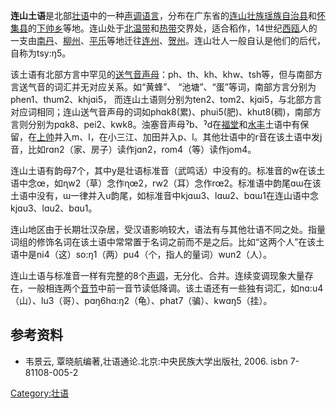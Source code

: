 {{Refimprove |time=2010-05-14T04:56:06+00:00 }}
{{Infobox Language
|name=连山土语
|nativename=Vajzyngq
|states=[[中国|中国]][[广東|广東]][[连山壮族瑶族自治县|连山壮族瑶族自治县]]
|speakers=33000左右<ref>[http://www.ethnologue.com/show_language.asp?code=zln]</ref>
|familycolor=壮侗语系
|fam1=
|fam2=[[侗台語族|侗台語族]]
|fam3=[[壯傣語支|壯傣語支]]
|fam4=[[壮语|壮语]]
|iso1=za|iso2=zha
|iso3=zln
}}

'''连山土语'''是北部[[壮语|壮语]]中的一种[[声调语言|声调语言]]，分布在广东省的[[连山壮族瑶族自治县|连山壮族瑶族自治县]]和[[怀集县|怀集县]]的[[下帅乡|下帅乡]]等地。连山处于[[北温带|北温带]]和[[热带|热带]]交界处，适合稻作，14世纪[[西瓯|西瓯]]人的一支由[[南丹|南丹]]、[[柳州|柳州]]、[[平乐|平乐]]等地迁往[[连州|连州]]、[[贺州|贺州]]。连山壮人一般自认是他们的后代，自称为tsy:ŋ5。

该土语有北部方言中罕见的[[送气音|送气音]][[声母|声母]]：ph、th、kh、khw、tsh等，但与南部方言送气音的词汇并无对应关系。如“黄蜂”、  “池塘”、“蛋”等词，南部方言分别为phen1、thum2、khjɑi5，  而连山土语则分别为ten2、tom2、kjɑi5，与北部方言对应词相同；连山送气音声母的词如phɑk8(累)、phui5(肥)、khut8(稠)，南部方言则分别为pɑk8、pei2、kwk8。浊塞音声母ˀb、ˀd在[[福堂|福堂]]和[[水丰|水丰]]土语中有保留，在[[上帅|上帅]]并入m、l，在小三江、加田并入p、l。其他壮语中的r音在该土语中发j音，比如rɑn2（家、房子）读作jɑn2，rom4（等）读作jom4。

连山土语有韵母7个，其中y是壮语标准音（武鸣话）中没有的。标准音的w在该土语中念œ，如ɳw2（草）念作ɳœ2，rw2（耳）念作rœ2。标准语中韵尾ɑɯ在该土语中没有，ɯ一律并入u韵尾，如标准音中kjɑɯ3、lɑɯ2、bɑɯ1在连山语中念kjɑu3、lɑu2、bɑu1。

连山地区由于长期壮汉杂居，受汉语影响较大，语法有与其他壮语不同之处。指量词组的修饰名词在该土语中常常置于名词之前而不是之后。比如“这两个人”在该土语中是ni4（这）so:ŋ1（两）pu4（个，指人的量词）wun2（人）。

连山土语与标准音一样有完整的8个[[声调|声调]]，无分化、合并。连续变调现象大量存在，一般相连两个[[音节|音节]]中前一音节读低降调。该土语还有一些独有词汇，如nɑ:u4（山）、lu3（哥）、pɑŋ6hɑ:ŋ2（龟）、phat7（骗）、kwɑŋ5（挂）。

==参考资料==
{{reflist}}
* 韦景云, 覃晓航编著,壮语通论.北京:中央民族大学出版社, 2006. isbn 7-81108-005-2

{{中國語言}}

[[Category:壮语|Category:壮语]]